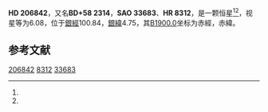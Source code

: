 {{Starbox begin
| name = HD 206842
}}
{{Starbox observe
| epoch = [[J2000.0|J2000.0]]
| constell = {{星座名待查}}<ref name=SIMBAD>{{cite web
 | url=http://simbad.u-strasbg.fr/simbad/sim-id?Ident=HR+8312
 | title =Pulsating variable Star
 | publisher=Centre de Données astronomiques de Strasbourg
 | work=SIMBAD
 | accessdate=2012-07-13}}</ref><ref name=DATA>{{cite web
 | url=http://vizier.u-strasbg.fr/viz-bin/VizieR-5?-out.add=.&-source=5050&-corr=PK=HR&-out.max=9999&HR=8312
 | title=VizieR Detailed Page
 | accessdate=2012-07-13
 | archive-date=2016-03-04
 | archive-url=https://web.archive.org/web/20160304194854/http://vizier.u-strasbg.fr/viz-bin/VizieR-5?-out.add=.&-source=5050&-corr=PK=HR&-out.max=9999&HR=8312
 | dead-url=no
 }}</ref>
| 星官 = 
| ra = {{RA|21|42|45.4}}<ref name=SIMBAD /><ref name=DATA />
| dec = {{DEC|+59|16|16}}<ref name=SIMBAD /><ref name=DATA />
| appmag_v = 6.08<ref name=SIMBAD /><ref name=DATA />
}}
{{Starbox character
| class = K1III<ref name=SIMBAD /><ref name=DATA />
| b-v = 1.34<ref name=SIMBAD /><ref name=DATA />
| u-b = <ref name=SIMBAD /><ref name=DATA />
| r-i = <ref name=SIMBAD /><ref name=DATA />
| variable = 
}}
{{Starbox astrometry
| radial_v = 
| prop_mo_ra = -2
| parallax = 
| p_error = 
}}
{{Starbox catalog
| names =BD+58 2314，[[SAO星表|SAO]] 33683，[[HD星表|HD]] 206842，[[HR星表|HR]] 8312}}
{{Starbox reference |Simbad=HR+8312}}
{{Starbox end}}

'''HD 206842'''，又名'''BD+58 2314'''，'''SAO 33683'''、'''HR 8312'''，是一颗恒星<ref name=SIMBAD /><ref name=DATA />，视星等为6.08，位于[[銀道座標系|銀經]]100.84，[[銀道座標系|銀緯]]4.75，其[[B1900.0|B1900.0]]坐标为赤經{{RA|21|39|44.8}}，赤緯{{DEC|+58|4.75|47}}。

== 参考文献 ==
{{reflist}}

{{star-stub}}

[[Category:HD和HDE天體|206842]]
[[Category:HR天體|8312]]
[[Category:SAO天體|33683]]